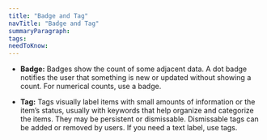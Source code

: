```yaml
---
title: "Badge and Tag"
navTitle: "Badge and Tag"
summaryParagraph:
tags:
needToKnow:
---
```


- **Badge:** Badges show the count of some adjacent data. A dot badge notifies the user that something is new or updated without showing a count. For numerical counts, use a badge.

- **Tag:** Tags visually label items with small amounts of information or the item’s status, usually with keywords that help organize and categorize the items. They may be persistent or dismissable. Dismissable tags can be added or removed by users. If you need a text label, use tags.